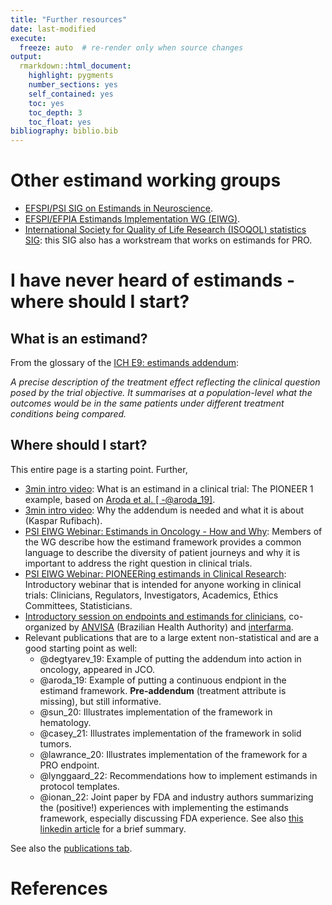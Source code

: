 ```yaml
---
title: "Further resources"
date: last-modified
execute:   
  freeze: auto  # re-render only when source changes
output: 
  rmarkdown::html_document:
    highlight: pygments
    number_sections: yes
    self_contained: yes
    toc: yes
    toc_depth: 3
    toc_float: yes
bibliography: biblio.bib
---
```


# Other estimand working groups

- [EFSPI/PSI SIG on Estimands in Neuroscience](https://www.efspi.org/EFSPI/Special_Interest_Groups/Neuroscience_biostatistics_community.aspx).
- [EFSPI/EFPIA Estimands Implementation WG (EIWG)](https://www.efspi.org/EFSPI/Working_Groups/EFSPI_EFPIA_EIWG.aspx).
- [International Society for Quality of Life Research (ISOQOL) statistics SIG](https://www.isoqol.org/sigs/#statistics): this SIG also has a workstream that works on estimands for PRO.

# I have never heard of estimands - where should I start?

## What is an estimand?

From the glossary of the [ICH E9: estimands addendum](https://database.ich.org/sites/default/files/E9-R1_Step4_Guideline_2019_1203.pdf):

_A precise description of the treatment effect reflecting the clinical question posed by the trial objective. It summarises at a population-level what the outcomes would be in the same patients under different treatment conditions being compared._

## Where should I start?

This entire page is a starting point. Further,

- [3min intro video](https://www.youtube.com/watch?v=oeoTOOlx37c): What is an estimand in a clinical trial: The PIONEER 1 example, based on [Aroda et al. [ -@aroda_19]](material/Aroda et al (2019) Incorporating and interpreting regulatory guidance on estimands in diabetes clinical trials.pdf).
- [3min intro video](https://streamingmedia.roche.com/media/t/1_3wyvbi11): Why the addendum is needed and what it is about (Kaspar Rufibach).
- [PSI EIWG Webinar: Estimands in Oncology - How and Why](https://psiweb.org/events/event-item/2021/06/01/default-calendar/psi-eiwg-webinar-estimands-in-oncology---how-and-why): Members of the WG describe how the estimand framework provides a common language to describe the diversity of patient journeys and why it is important to address the right question in clinical trials.
- [PSI EIWG Webinar: PIONEERing estimands in Clinical Research](https://www.psiweb.org/vod/item/psi-eiwg-webinar-pioneering-estimands-in-clinical-research): Introductory webinar that is intended for anyone working in clinical trials: Clinicians, Regulators, Investigators, Academics, Ethics Committees, Statisticians.
- [Introductory session on endpoints and estimands for clinicians](https://www.youtube.com/watch?v=chUufn9OqOw), co-organized by [ANVISA](https://www.gov.br/anvisa/pt-br) (Brazilian Health Authority) and [interfarma](https://www.interfarma.org.br/).
- Relevant publications that are to a large extent non-statistical and are a good starting point as well:
  - @degtyarev_19: Example of putting the addendum into action in oncology, appeared in JCO.
  - @aroda_19: Example of putting a continuous endpiont in the estimand framework. **Pre-addendum** (treatment attribute is missing), but still informative.
  - @sun_20: Illustrates implementation of the framework in hematology.
  - @casey_21: Illustrates implementation of the framework in solid tumors.
  - @lawrance_20: Illustrates implementation of the framework for a PRO endpoint.
  - @lynggaard_22: Recommendations how to implement estimands in protocol templates.
  - @ionan_22: Joint paper by FDA and industry authors summarizing the (positive!) experiences with implementing the estimands framework, especially discussing FDA experience. See also [this linkedin article](https://www.linkedin.com/posts/kasparrufibach_collaboration-fda-biostatistics-activity-7004509255789596672-icgX?utm_source=share&utm_medium=member_desktop) for a brief summary.
  
See also the [publications tab](publications.html).

# References

